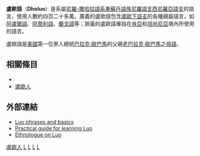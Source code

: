 {{pp-semi-sock|small=yes}}
{{noteTA
|T = zh-cn:卢欧语;zh-tw:盧歐語;
|1 = zh-cn:卢欧;zh-tw:盧歐;
}}
{{Infobox language
|name = 盧歐語
|nativename = Dholuo
|states = [[肯尼亚|肯尼亚]]、[[坦桑尼亚|坦桑尼亚]]、[[苏丹|苏丹]]
|region = 肯尼亚西部，坦桑尼亚北部，维多利亚湖东部
|ethnicity = [[盧歐人|盧歐人]]
|speakers = 420万
|date = 2009年调查
|ref = e18
|familycolor = 尼羅-撒哈拉語系
|fam1 =[[尼罗-撒哈拉语系|尼罗-撒哈拉语系]]
|fam2 = {{link-en|东苏丹语族|Eastern Sudanic languages}}
|fam3 = {{link-en|尼罗语支|Nilotic languages}}
|fam4 = [[Western_Nilotic|Western Nilotic]]
|fam5 = [[Luo_languages|Luo]]
|fam6 = [[Southern_Luo|Southern Luo]]
|fam7 = Luo–Acholi
|fam8 = Luo- Lango
|script = [[拉丁文|拉丁文]]、{{link-en|盧歐文|Luo script}}
|iso2 = luo
|iso3 = luo
|glotto = luok1236
|glottorefname = Luo (Kenya and Tanzania)
}}

'''盧歐語'''（'''Dholuo'''）是系屬[[尼羅-撒哈拉語系|尼羅-撒哈拉語系]][[東蘇丹語族|東蘇丹語族]][[尼羅語支|尼羅語支]][[西尼羅亞語支|西尼羅亞語支]]的語言，使用人數約四百二十多萬。廣義的盧歐語包含[[盧歐下語支|盧歐下語支]]的各種親屬語言，如[[阿盧爾語|阿盧爾語]]、[[阿喬利語|阿喬利語]]、[[蘭戈語|蘭戈語]]等；狹義的盧歐語專指在[[肯亞|肯亞]]和[[坦尚尼亞|坦尚尼亞]]境內所使用的語言。

盧歐語是[[美國|美國]]第一位黑人總統[[巴拉克·歐巴馬|巴拉克·歐巴馬]]的父親[[老巴拉克·歐巴馬|老巴拉克·歐巴馬]]之[[母語|母語]]。

==相關條目==
*{{Link-en|卢欧字母|Luo script}}
*[[盧歐人|盧歐人]]

==外部連結==
{{Incubator|code=luo}}
*[http://economics.ozier.com/language/dholuo.html Luo phrases and basics] {{Wayback|url=http://economics.ozier.com/language/dholuo.html |date=20210422024108 }}
*[http://www.freewebs.com/themulders/luoguide.htm Practical guide for learning Luo] {{Wayback|url=http://www.freewebs.com/themulders/luoguide.htm |date=20201205023224 }}
*[http://www.ethnologue.com/show_language.asp?code=luo Ethnologue on Luo] {{Wayback|url=http://www.ethnologue.com/show_language.asp?code=luo |date=20120928060647 }}

{{lang-stub}}
{{Authority control}}

[[Category:盧歐人|]]
[[Category:尼羅-撒哈拉語系|L]]
[[Category:肯尼亚语言|L]]
[[Category:坦尚尼亞語言|L]]
[[Category:聲調語言|L]]